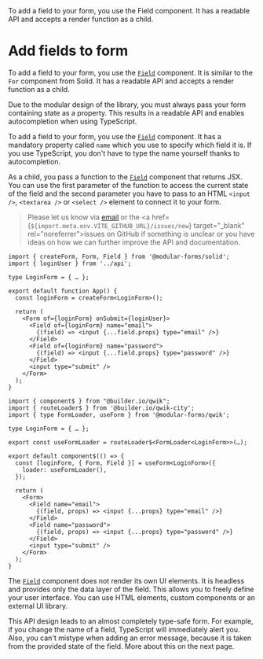 
<Title>Add fields to form</Title>
<Description>
  To add a field to your form, you use the Field component. It has a readable
  API and accepts a render function as a child.
</Description>

# Add fields to form

<Solid block>

To add a field to your form, you use the <A href="/api/Field">`Field`</A> component. It is similar to the `For` component from Solid. It has a readable API and accepts a render function as a child.

Due to the modular design of the library, you must always pass your form containing state as a property. This results in a readable API and enables autocompletion when using TypeScript.

</Solid>

<Qwik block>

To add a field to your form, you use the <A href="/api/Field">`Field`</A> component. It has a mandatory property called `name` which you use to specify which field it is. If you use TypeScript, you don't have to type the name yourself thanks to autocompletion.

As a child, you pass a function to the <A href="/api/Field">`Field`</A> component that returns JSX. You can use the first parameter of the function to access the current state of the field and the second parameter you have to pass to an HTML `<input />`, `<textarea />` or `<select />` element to connect it to your form.

</Qwik>

> Please let us know via <A href="/legal/imprint">email</A> or the <a href={`${import.meta.env.VITE_GITHUB_URL}/issues/new`} target="\_blank" rel="noreferrer">issues</a> on GitHub if something is unclear or you have ideas on how we can further improve the API and documentation.

<Solid block>

```tsx
import { createForm, Form, Field } from '@modular-forms/solid';
import { loginUser } from '../api';

type LoginForm = { … };

export default function App() {
  const loginForm = createForm<LoginForm>();

  return (
    <Form of={loginForm} onSubmit={loginUser}>
      <Field of={loginForm} name="email">
        {(field) => <input {...field.props} type="email" />}
      </Field>
      <Field of={loginForm} name="password">
        {(field) => <input {...field.props} type="password" />}
      </Field>
      <input type="submit" />
    </Form>
  );
}
```

</Solid>

<Qwik block>

```tsx
import { component$ } from "@builder.io/qwik";
import { routeLoader$ } from '@builder.io/qwik-city';
import { type FormLoader, useForm } from '@modular-forms/qwik';

type LoginForm = { … };

export const useFormLoader = routeLoader$<FormLoader<LoginForm>>(…);

export default component$(() => {
  const [loginForm, { Form, Field }] = useForm<LoginForm>({
    loader: useFormLoader(),
  });

  return (
    <Form>
      <Field name="email">
        {(field, props) => <input {...props} type="email" />}
      </Field>
      <Field name="password">
        {(field, props) => <input {...props} type="password" />}
      </Field>
      <input type="submit" />
    </Form>
  );
}
```

</Qwik>

The <A href="/api/Field">`Field`</A> component does not render its own UI elements. It is headless and provides only the data layer of the field. This allows you to freely define your user interface. You can use HTML elements, custom components or an external UI library.

This API design leads to an almost completely type-safe form. For example, if you change the name of a field, TypeScript will immediately alert you. Also, you can't mistype when adding an error message, because it is taken from the provided state of the field. More about this on the next page.

